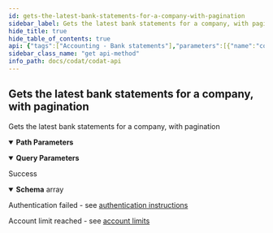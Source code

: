 ```yaml
---
id: gets-the-latest-bank-statements-for-a-company-with-pagination
sidebar_label: Gets the latest bank statements for a company, with pagination
hide_title: true
hide_table_of_contents: true
api: {"tags":["Accounting - Bank statements"],"parameters":[{"name":"companyId","in":"path","required":true,"schema":{"type":"string","format":"uuid"}},{"name":"query","in":"query","schema":{"type":"string"}}],"responses":{"200":{"description":"Success","content":{"application/json":{"schema":{"type":"array","items":{"type":"object","properties":{"id":{"type":"string","nullable":true},"accountName":{"type":"string","nullable":true},"fromDate":{"type":"string","format":"date-time"},"toDate":{"type":"string","format":"date-time"},"nominalCode":{"type":"string","nullable":true},"sortCode":{"type":"string","nullable":true},"accountNumber":{"type":"string","nullable":true},"iban":{"type":"string","nullable":true},"currency":{"type":"string","nullable":true},"balance":{"type":"number","format":"double","nullable":true},"availableBalance":{"type":"number","format":"double","nullable":true},"modifiedDate":{"type":"string","format":"date-time","nullable":true},"sourceModifiedDate":{"type":"string","format":"date-time","nullable":true},"overdraftLimit":{"type":"number","format":"double","nullable":true},"institution":{"type":"string","nullable":true}},"additionalProperties":false}}}}},"401":{"description":"Authentication failed - see [authentication instructions](https://docs.codat.io/docs/authentication-1)"},"402":{"description":"Account limit reached - see [account limits](https://docs.codat.io/docs/environments-1)"}},"description":"Gets the latest bank statements for a company, with pagination","method":"get","path":"/companies/{companyId}/data/bankStatements/accounts","servers":[{"url":"https://api.codat.io","description":"Codat API (Production)"}],"security":[{"AuthorizationHeader":[]}],"securitySchemes":{"AuthorizationHeader":{"type":"apiKey","description":"The word \"Basic\" followed by a space and your API Key, base64 encoded, which can be found [here](https://portal-integration.codat.io/#/profile)","name":"Authorization","in":"header"}},"info":{"title":"Codat API","description":"[What's changed in our Swagger](https://docs.codat.io/docs/new-swagger-ui)","version":"v1"},"postman":{"name":"Gets the latest bank statements for a company, with pagination","description":{"type":"text/plain"},"url":{"path":["companies",":companyId","data","bankStatements","accounts"],"host":["{{baseUrl}}"],"query":[{"disabled":false,"key":"query","value":""}],"variable":[{"disabled":false,"description":{"content":"(Required) ","type":"text/plain"},"type":"any","value":"","key":"companyId"}]},"header":[{"key":"Accept","value":"application/json"}],"method":"GET"}}
sidebar_class_name: "get api-method"
info_path: docs/codat/codat-api
---
```



## Gets the latest bank statements for a company, with pagination



Gets the latest bank statements for a company, with pagination

<details style={{"marginBottom":"1rem"}} data-collapsed={false} open={true}><summary style={{}}><strong>Path Parameters</strong></summary><div><ul><ParamsItem className={"paramsItem"} param={{"name":"companyId","in":"path","required":true,"schema":{"type":"string","format":"uuid"}}}></ParamsItem></ul></div></details><details style={{"marginBottom":"1rem"}} data-collapsed={false} open={true}><summary style={{}}><strong>Query Parameters</strong></summary><div><ul><ParamsItem className={"paramsItem"} param={{"name":"query","in":"query","schema":{"type":"string"}}}></ParamsItem></ul></div></details><div><ApiTabs><TabItem label={"200"} value={"200"}><div>

Success

</div><div><details style={{}} data-collapsed={false} open={true}><summary style={{"textAlign":"left"}}><strong>Schema</strong><span style={{"opacity":"0.6"}}> array</span></summary><div style={{"textAlign":"left","marginLeft":"1rem"}}></div><ul style={{"marginLeft":"1rem"}}><SchemaItem collapsible={false} name={"id"} required={false} schemaDescription={undefined} schemaName={"string"} qualifierMessage={undefined}></SchemaItem><SchemaItem collapsible={false} name={"accountName"} required={false} schemaDescription={undefined} schemaName={"string"} qualifierMessage={undefined}></SchemaItem><SchemaItem collapsible={false} name={"fromDate"} required={false} schemaDescription={undefined} schemaName={"date-time"} qualifierMessage={undefined}></SchemaItem><SchemaItem collapsible={false} name={"toDate"} required={false} schemaDescription={undefined} schemaName={"date-time"} qualifierMessage={undefined}></SchemaItem><SchemaItem collapsible={false} name={"nominalCode"} required={false} schemaDescription={undefined} schemaName={"string"} qualifierMessage={undefined}></SchemaItem><SchemaItem collapsible={false} name={"sortCode"} required={false} schemaDescription={undefined} schemaName={"string"} qualifierMessage={undefined}></SchemaItem><SchemaItem collapsible={false} name={"accountNumber"} required={false} schemaDescription={undefined} schemaName={"string"} qualifierMessage={undefined}></SchemaItem><SchemaItem collapsible={false} name={"iban"} required={false} schemaDescription={undefined} schemaName={"string"} qualifierMessage={undefined}></SchemaItem><SchemaItem collapsible={false} name={"currency"} required={false} schemaDescription={undefined} schemaName={"string"} qualifierMessage={undefined}></SchemaItem><SchemaItem collapsible={false} name={"balance"} required={false} schemaDescription={undefined} schemaName={"double"} qualifierMessage={undefined}></SchemaItem><SchemaItem collapsible={false} name={"availableBalance"} required={false} schemaDescription={undefined} schemaName={"double"} qualifierMessage={undefined}></SchemaItem><SchemaItem collapsible={false} name={"modifiedDate"} required={false} schemaDescription={undefined} schemaName={"date-time"} qualifierMessage={undefined}></SchemaItem><SchemaItem collapsible={false} name={"sourceModifiedDate"} required={false} schemaDescription={undefined} schemaName={"date-time"} qualifierMessage={undefined}></SchemaItem><SchemaItem collapsible={false} name={"overdraftLimit"} required={false} schemaDescription={undefined} schemaName={"double"} qualifierMessage={undefined}></SchemaItem><SchemaItem collapsible={false} name={"institution"} required={false} schemaDescription={undefined} schemaName={"string"} qualifierMessage={undefined}></SchemaItem></ul></details></div></TabItem><TabItem label={"401"} value={"401"}><div>

Authentication failed - see [authentication instructions](https://docs.codat.io/docs/authentication-1)

</div><div></div></TabItem><TabItem label={"402"} value={"402"}><div>

Account limit reached - see [account limits](https://docs.codat.io/docs/environments-1)

</div><div></div></TabItem></ApiTabs></div>
      